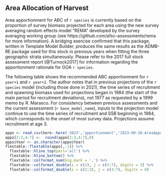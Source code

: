 ## Area Allocation of Harvest

Area apportionment for ABC of `r species` is currently based on the proportion of survey biomass projected for each area using the new survey averaging random effects model "REMA" developed by the survey averaging working group (see https://github.com/afsc-assessments/rema for more information).  A bridging exercise confirmed that this package, written in Template Model Builder, produces the same results as the ADMB-RE package used for this stock in previous years when fitting the three geographic strata simultaneously. Please refer to the 2017 full stock assessment report [@Turnock2017] for information regarding the apportionment rationale for GOA `r species`.

The following table shows the recommended ABC apportionment for `r year+1` and `r year+2`. The author notes that in previous projections of the `r species` model (including those done in 2021), the time series of recruitment and spawning biomass used for projections began in 1984 (the start of the main period for recruitment deviations), not 1977 as requested by a 1999 memo by R. Marasco. For consistency between previous assessments and the current assessment (`r base_model_name`), inputs to the projection model continue to use the time series of recruitment and SSB beginning in 1984, which corresponds to the onset of most survey data. Projections assume recruitment at age 3.


```r
appo <- read.csv(here::here('2023','apportionment','2023-09-28-AreaApportionment.csv'))
appo[2:3,4:7] <-  round(appo[2:3,4:7],0)
appo$Year <- as.character(appo$Year)
flextable::flextable(appo[,-1]) %>%
  flextable::hline_top(part='all') %>% 
  flextable::hline_bottom() %>%
  flextable::colformat_num(big.mark = ',') %>%
  flextable::colformat_double(i = c(1), j = c(3:7), digits = 2) %>%
  flextable::colformat_double(i = c(2:3), j = c(3:7), digits = 0)
```
